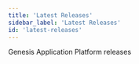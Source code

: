 ```yaml
---
title: 'Latest Releases'
sidebar_label: 'Latest Releases'
id: 'latest-releases'
---
```



Genesis Application Platform releases

<Grid container>
    <Grid item xs={12} md={12} sx={{padding: '1%'}}>
        <ReleaseCard
          blog_link="https://genesis.global/blog/genesis-release-8-4/"
          rn_link="../release-notes/platform/8/8.4/"
          img_url="Release-8.4.webp"
          alt_text="8.4 Release"
        />
    </Grid>
    <Grid item xs={12} md={12} sx={{padding: '1%'}}>
        <ReleaseCard
          blog_link="https://genesis.global/blog/genesis-release-8-3/"
          rn_link="../release-notes/platform/8/8.3"
          img_url="Release-8.3.webp"
          alt_text="8.3 Release"
        />
    </Grid>
    <Grid item xs={12} md={12} sx={{padding: '1%'}}>
        <ReleaseCard
          blog_link="https://genesis.global/blog/genesis-release-8-2/"
          rn_link="../release-notes/platform/8/8.2"
          img_url="Release-8.2.webp"
          alt_text="8.2 Release"
        />
    </Grid>
    <Grid item xs={12} md={12} sx={{padding: '1%'}}>
        <ReleaseCard
          blog_link="https://genesis.global/blog/genesis-release-8-1/"
          rn_link="../release-notes/platform/8/8.1"
          img_url="Release-8.1.webp"
          alt_text="8.1 Release"
        />
    </Grid>
    <Grid item xs={12} md={12} sx={{padding: '1%'}}>
        <ReleaseCard
          blog_link="https://genesis.global/blog/genesis-release-8-0/"
          rn_link="../release-notes/platform/8/8.0"
          img_url="Release-8.0.webp"
          alt_text="8.0 Release"
        />
    </Grid>
    <Grid item xs={12} md={12} sx={{padding: '1%'}}>
      <CardList
        items={[
          {
            image: 'release-notes/Release-8.4.webp',
            title: 'Genesis 8.4',
            link: 'https://genesis.global/blog/genesis-release-8-4/',
          },
          {
            image: 'release-notes/Release-8.3.webp',
            title: 'Genesis 8.3',
            link: 'https://genesis.global/blog/genesis-release-8-3/',
            tag: {
              label: 'label',
              link: 'https://genesis.global/blog/genesis-release-8-3/',
            },
          },
          {
            image: 'release-notes/Release-8.2.webp',
            title: 'Genesis 8.2',
            link: 'https://genesis.global/blog/genesis-release-8-2/',
          },
          {
            image: 'release-notes/Release-8.1.webp',
            title: 'Genesis 8.1',
            link: 'https://genesis.global/blog/genesis-release-8-1/',
          },
          {
            image: 'release-notes/Release-8.0.webp',
            title: 'Genesis 8.0',
            link: 'https://genesis.global/blog/genesis-release-8-0/',
          },
          {
            image: 'release-notes/Release-8.0.webp',
            title: 'Genesis 8.0',
            link: 'https://genesis.global/blog/genesis-release-8-0/',
          },
        ]}
      />
    </Grid>
</Grid>
